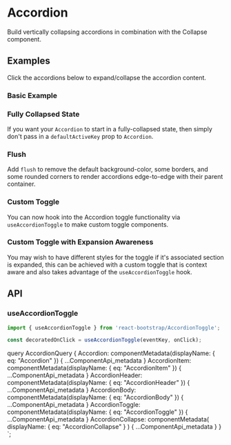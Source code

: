 


# Accordion

<p className="lead">
  Build vertically collapsing accordions in combination with the Collapse
  component.
</p>

## Examples

Click the accordions below to expand/collapse the accordion content.

### Basic Example

<ReactPlayground codeText={Basic} />

### Fully Collapsed State

If you want your `Accordion` to start in a fully-collapsed state, then simply don't pass in a `defaultActiveKey` prop to `Accordion`.

<ReactPlayground codeText={AllCollapse} />

### Flush

Add `flush` to remove the default background-color, some borders, and some rounded corners to render accordions edge-to-edge with their parent container.

<ReactPlayground codeText={Flush} />

### Custom Toggle

You can now hook into the Accordion toggle functionality via `useAccordionToggle` to make custom toggle components.

<ReactPlayground codeText={CustomToggle} />

### Custom Toggle with Expansion Awareness

You may wish to have different styles for the toggle if it's associated section is expanded,
this can be achieved with a custom toggle that is context aware and also takes advantage of the `useAccordionToggle` hook.

<ReactPlayground codeText={ContextAwareToggle} />

## API

<ComponentApi metadata={props.data.Accordion} />
<ComponentApi
  metadata={props.data.AccordionItem}
  exportedBy={props.data.Accordion}
/>
<ComponentApi
  metadata={props.data.AccordionHeader}
  exportedBy={props.data.Accordion}
/>
<ComponentApi
  metadata={props.data.AccordionBody}
  exportedBy={props.data.Accordion}
/>
<ComponentApi
  metadata={props.data.AccordionToggle}
  exportedBy={props.data.Accordion}
/>
<ComponentApi
  metadata={props.data.AccordionCollapse}
  exportedBy={props.data.Accordion}
/>

### useAccordionToggle

```js
import { useAccordionToggle } from 'react-bootstrap/AccordionToggle';

const decoratedOnClick = useAccordionToggle(eventKey, onClick);
```

  query AccordionQuery {
    Accordion: componentMetadata(displayName: { eq: "Accordion" }) {
      ...ComponentApi_metadata
    }
    AccordionItem: componentMetadata(displayName: { eq: "AccordionItem" }) {
      ...ComponentApi_metadata
    }
    AccordionHeader: componentMetadata(displayName: { eq: "AccordionHeader" }) {
      ...ComponentApi_metadata
    }
    AccordionBody: componentMetadata(displayName: { eq: "AccordionBody" }) {
      ...ComponentApi_metadata
    }
    AccordionToggle: componentMetadata(displayName: { eq: "AccordionToggle" }) {
      ...ComponentApi_metadata
    }
    AccordionCollapse: componentMetadata(
      displayName: { eq: "AccordionCollapse" }
    ) {
      ...ComponentApi_metadata
    }
  }
`;
